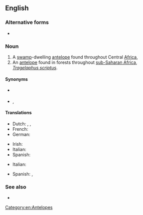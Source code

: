 {{also|marshbuck}}
==English==

===Alternative forms===
* {{l|en|marshbuck}}

===Noun===
{{en-noun}}

# A [[swamp]]-dwelling [[antelope]] found throughout Central [[Africa]], {{taxlink|Tragelaphus spekii|species|noshow=1}}
# An [[antelope]] found in forests throughout [[sub-Saharan Africa]], ''[[Tragelaphus scriptus]]''.

====Synonyms====
* {{sense|Tragelaphus spekii}} {{l|en|sitatunga}}
* {{sense|Tragelaphus scriptus}} {{l|en|bushbuck}}, {{l|en|bush antelope}}

====Translations====
{{trans-top|''Tragelaphus spekii''}}
* Dutch: {{t|nl|moerasantilope}}, {{t|nl|langhoefantilope}}, {{t+|nl|sitatoenga}}
* French: {{t+|fr|sitatunga}}
* German: {{t|de|Sumpfantilope}}
{{trans-mid}}
* Irish: {{t|ga|siteatunga|m}}
* Italian: {{t|it|sitatunga|m}}
* Spanish: {{t|es|sitatunga|m}}
{{trans-bottom}}

{{trans-top|''Tragelaphus scriptus''}}
* Italian: {{t|it|tragelafo striato|m}}
{{trans-mid}}
* Spanish: {{t|es|antílope jeroglífico|m}}, {{t|es|bosbok|m}}
{{trans-bottom}}

===See also===
* {{pedia}}

[[Category:en:Antelopes]]